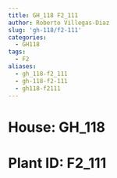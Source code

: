 ```yaml
---
title: GH_118 F2_111
author: Roberto Villegas-Diaz
slug: 'gh-118/f2-111'
categories:
  - GH118
tags:
  - F2
aliases:
  - gh_118-f2_111
  - gh-118-f2-111
  - gh118-f2111
---
```


# **House**: GH_118
# **Plant ID**: F2_111

